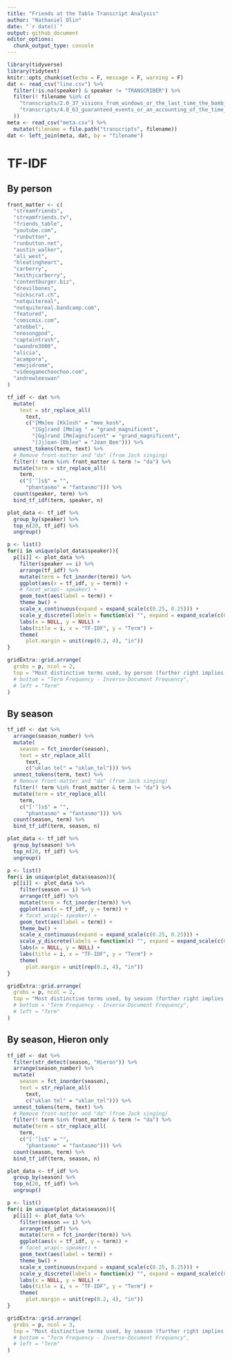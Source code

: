```yaml
---
title: "Friends at the Table Transcript Analysis"
author: "Nathaniel Olin"
date: "`r date()`"
output: github_document
editor_options: 
  chunk_output_type: console
---
```


```r
library(tidyverse)
library(tidytext)
knitr::opts_chunk$set(echo = F, message = F, warning = F)
dat <- read_csv("line.csv") %>%
  filter(!is.na(speaker) & speaker != "TRANSCRIBER") %>%
  filter(! filename %in% c(
    "transcripts/2.0_37_visions_from_windows_or_the_last_time_the_bomb_dropped.txt",
    "transcripts/4.0_63_guaranteed_events_or_an_accounting_of_the_time_when_we_built_the_machine.txt"
  ))
meta <- read_csv("meta.csv") %>%
  mutate(filename = file.path("transcripts", filename))
dat <- left_join(meta, dat, by = "filename")
```

<!-- ```{r} -->
<!-- dat %>% -->
<!--   count(speaker) %>% -->
<!--   arrange(n) %>% -->
<!--   mutate(speaker = fct_inorder(speaker)) %>% -->
<!--   ggplot(aes(x = n, y = speaker)) + -->
<!--   geom_point() + -->
<!--   expand_limits(x = 0) + -->
<!--   scale_x_continuous( -->
<!--     expand = expand_scale(c(0, 0.05)), -->
<!--     labels = scales::comma) + -->
<!--   theme_bw() + -->
<!--   labs(x = "Total Lines", y = "Speaker", title = "Total lines spoken") -->
<!-- ``` -->

<!-- ```{r} -->
<!-- dat %>% -->
<!--   group_by(speaker) %>% -->
<!--   summarize(line_rate = n() / length(unique(filename))) %>% -->
<!--   arrange(line_rate) %>% -->
<!--   ungroup() %>% -->
<!--   mutate(speaker = fct_inorder(speaker)) %>% -->
<!--   ggplot(aes(x = line_rate, y = speaker)) + -->
<!--   geom_point() + -->
<!--   expand_limits(x = 0) + -->
<!--   scale_x_continuous( -->
<!--     expand = expand_scale(c(0, 0.05)), -->
<!--     labels = scales::comma) + -->
<!--   theme_bw() + -->
<!--   labs(x = "Lines per episode", y = "Speaker",  -->
<!--        title = "Lines spoken per episode appearing") -->
<!-- ``` -->

<!-- ```{r} -->
<!-- dat %>% -->
<!--   group_by(filename, speaker) %>% -->
<!--   summarize(line_speaker_ep = n()) %>% -->
<!--   group_by(filename) %>% -->
<!--   mutate(line_share = line_speaker_ep / sum(line_speaker_ep)) %>% -->
<!--   ungroup() %>% -->
<!--   arrange(line_share) %>% -->
<!--   mutate(speaker = fct_inorder(speaker)) %>% -->
<!--   ggplot(aes(x = line_share, y = speaker)) + -->
<!--   geom_jitter() + -->
<!--   expand_limits(x = 0) + -->
<!--   scale_x_continuous( -->
<!--     expand = expand_scale(c(0, 0.05)), -->
<!--     labels = scales::percent) + -->
<!--   theme_bw() + -->
<!--   labs(x = "Lines per episode", y = "Speaker",  -->
<!--        title = "Lines spoken per episode appearing") -->
<!-- ``` -->

# TF-IDF

## By person

```r
front_matter <- c(
  "streamfriends",
  "streamfriends.tv",
  "friends_table",
  "youtube.com",
  "runbutton",
  "runbutton.net",
  "austin_walker",
  "ali_west", 
  "bleatingheart",
  "carberry",
  "keithjcarberry",
  "contentburger.biz",
  "drevilbones",
  "nickscrat.ch",
  "notquitereal",
  "notquitereal.bandcamp.com",
  "featured",
  "comicmix.com",
  "atebbel",
  "onesongpod",
  "captaintrash",
  "swandre3000",
  "alicia",
  "acampora",
  "emojidrome", 
  "videogamechoochoo.com",
  "andrewleeswan"
)
```

```r
tf_idf <- dat %>%
  mutate(
    text = str_replace_all(
      text,
      c("[Mm]ee [Kk]osh" = "mee_kosh",
        "[Gg]rand [Mm]ag " = "grand_magnificent",
        "[Gg]rand [Mm]agnificent" = "grand_magnificent",
        "[Jj]oan-[Bb]ee" = "Joan_Bee"))) %>%
  unnest_tokens(term, text) %>%
  # Remove front-matter and "da" (from Jack singing)
  filter(! term %in% front_matter & term != "da") %>%
  mutate(term = str_replace_all(
    term, 
    c("['’]s$" = "",
      "phantasmo" = "fantasmo"))) %>%
  count(speaker, term) %>%
  bind_tf_idf(term, speaker, n)
```

```r
plot_data <- tf_idf %>% 
  group_by(speaker) %>% 
  top_n(20, tf_idf) %>% 
  ungroup()

p <- list()
for(i in unique(plot_data$speaker)){
  p[[i]] <- plot_data %>%
    filter(speaker == i) %>%
    arrange(tf_idf) %>%
    mutate(term = fct_inorder(term)) %>%
    ggplot(aes(x = tf_idf, y = term)) + 
    # facet_wrap(~ speaker) + 
    geom_text(aes(label = term)) + 
    theme_bw() +
    scale_x_continuous(expand = expand_scale(c(0.25, 0.25))) +
    scale_y_discrete(labels = function(x) "", expand = expand_scale(c(0.05, 0.05))) +
    labs(x = NULL, y = NULL) +
    labs(title = i, x = "TF-IDF", y = "Term") +
    theme(
      plot.margin = unit(rep(0.2, 4), "in"))
}

gridExtra::grid.arrange(
  grobs = p, ncol = 2,
  top = "Most distinctive terms used, by person (further right implies more distinctive)"#,
  # bottom = "Term Frequency - Inverse-Document Frequency",
  # left = "Term"
)
```

## By season

```r
tf_idf <- dat %>% 
  arrange(season_number) %>%
  mutate(
    season = fct_inorder(season),
    text = str_replace_all(
      text,
      c("uklan tel" = "uklan_tel"))) %>%
  unnest_tokens(term, text) %>%
  # Remove front-matter and "da" (from Jack singing)
  filter(! term %in% front_matter & term != "da") %>%
  mutate(term = str_replace_all(
    term, 
    c("['’]s$" = "",
      "phantasmo" = "fantasmo"))) %>%
  count(season, term) %>%
  bind_tf_idf(term, season, n)
```

```r
plot_data <- tf_idf %>% 
  group_by(season) %>% 
  top_n(20, tf_idf) %>% 
  ungroup()

p <- list()
for(i in unique(plot_data$season)){
  p[[i]] <- plot_data %>%
    filter(season == i) %>%
    arrange(tf_idf) %>%
    mutate(term = fct_inorder(term)) %>%
    ggplot(aes(x = tf_idf, y = term)) + 
    # facet_wrap(~ speaker) + 
    geom_text(aes(label = term)) + 
    theme_bw() +
    scale_x_continuous(expand = expand_scale(c(0.25, 0.25))) +
    scale_y_discrete(labels = function(x) "", expand = expand_scale(c(0.05, 0.05))) +
    labs(x = NULL, y = NULL) +
    labs(title = i, x = "TF-IDF", y = "Term") +
    theme(
      plot.margin = unit(rep(0.2, 4), "in"))
}

gridExtra::grid.arrange(
  grobs = p, ncol = 2,
  top = "Most distinctive terms used, by season (further right implies more distinctive)"#,
  # bottom = "Term Frequency - Inverse-Document Frequency",
  # left = "Term"
)
```

## By season, Hieron only

```r
tf_idf <- dat %>% 
  filter(str_detect(season, "Hieron")) %>%
  arrange(season_number) %>%
  mutate(
    season = fct_inorder(season),
    text = str_replace_all(
      text,
      c("uklan tel" = "uklan_tel"))) %>%
  unnest_tokens(term, text) %>%
  # Remove front-matter and "da" (from Jack singing)
  filter(! term %in% front_matter & term != "da") %>%
  mutate(term = str_replace_all(
    term, 
    c("['’]s$" = "",
      "phantasmo" = "fantasmo"))) %>%
  count(season, term) %>%
  bind_tf_idf(term, season, n)
```

```r
plot_data <- tf_idf %>% 
  group_by(season) %>% 
  top_n(20, tf_idf) %>% 
  ungroup()

p <- list()
for(i in unique(plot_data$season)){
  p[[i]] <- plot_data %>%
    filter(season == i) %>%
    arrange(tf_idf) %>%
    mutate(term = fct_inorder(term)) %>%
    ggplot(aes(x = tf_idf, y = term)) + 
    # facet_wrap(~ speaker) + 
    geom_text(aes(label = term)) + 
    theme_bw() +
    scale_x_continuous(expand = expand_scale(c(0.25, 0.25))) +
    scale_y_discrete(labels = function(x) "", expand = expand_scale(c(0.05, 0.05))) +
    labs(x = NULL, y = NULL) +
    labs(title = i, x = "TF-IDF", y = "Term") +
    theme(
      plot.margin = unit(rep(0.2, 4), "in"))
}

gridExtra::grid.arrange(
  grobs = p, ncol = 3,
  top = "Most distinctive terms used, by season (further right implies more distinctive)"#,
  # bottom = "Term Frequency - Inverse-Document Frequency",
  # left = "Term"
)
```


